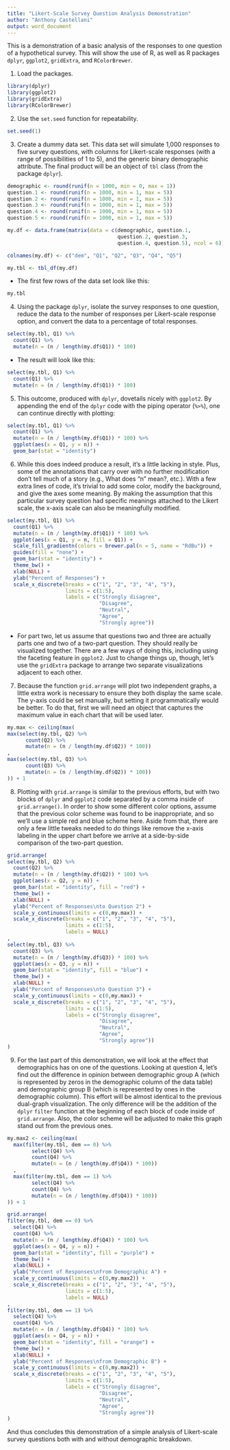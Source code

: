 ---
title: "Likert-Scale Survey Question Analysis Demonstration"
author: "Anthony Castellani"
output: word_document
---


This is a demonstration of a basic analysis of the responses to one question of a hypothetical survey. This will show the use of R, as well as R packages `dplyr`, `ggplot2`, `gridExtra`, and `RColorBrewer`.


1. Load the packages.
```{r, message=FALSE}
library(dplyr)
library(ggplot2)
library(gridExtra)
library(RColorBrewer)
```


2. Use the `set.seed` function for repeatability.
```{r, eval=FALSE}
set.seed(1)
```


3. Create a dummy data set. This data set will simulate 1,000 responses to five survey questions, with columns for Likert-scale responses (with a range of possibilities of 1 to 5), and the generic binary demographic attribute. The final product will be an object of `tbl` class (from the package `dplyr`).
```{r}
demographic <- round(runif(n = 1000, min = 0, max = 1))
question.1 <- round(runif(n = 1000, min = 1, max = 5))
question.2 <- round(runif(n = 1000, min = 1, max = 5))
question.3 <- round(runif(n = 1000, min = 1, max = 5))
question.4 <- round(runif(n = 1000, min = 1, max = 5))
question.5 <- round(runif(n = 1000, min = 1, max = 5))

my.df <- data.frame(matrix(data = c(demographic, question.1,
                                    question.2, question.3,
                                    question.4, question.5), ncol = 6))

colnames(my.df) <- c("dem", "Q1", "Q2", "Q3", "Q4", "Q5")

my.tbl <- tbl_df(my.df)
```


* The first few rows of the data set look like this:
```{r, echo=FALSE,  comment=""}
my.tbl
```


4. Using the package `dplyr`, isolate the survey responses to one question, reduce the data to the number of responses per Likert-scale response option, and convert the data to a percentage of total responses.
```{r, eval=FALSE}
select(my.tbl, Q1) %>%
  count(Q1) %>%
  mutate(n = (n / length(my.df$Q1)) * 100)
```


* The result will look like this:
```{r, echo=FALSE,  comment=""}
select(my.tbl, Q1) %>%
  count(Q1) %>%
  mutate(n = (n / length(my.df$Q1)) * 100)
```


5. This outcome, produced with `dplyr`, dovetails nicely with `ggplot2`. By appending the end of the `dplyr` code with the piping operator (`%>%`), one can continue directly with plotting:
```{r}
select(my.tbl, Q1) %>%
  count(Q1) %>%
  mutate(n = (n / length(my.df$Q1)) * 100) %>%
  ggplot(aes(x = Q1, y = n)) +
  geom_bar(stat = "identity")
```


6. While this does indeed produce a result, it’s a little lacking in style. Plus, some of the annotations that carry over with no further modification don’t tell much of a story (e.g., What does “n” mean?, etc.).  With a few extra lines of code, it’s trivial to add some color, modify the background, and give the axes some meaning. By making the assumption that this particular survey question had specific meanings attached to the Likert scale, the x-axis scale can also be meaningfully modified.
```{r}
select(my.tbl, Q1) %>%
  count(Q1) %>%
  mutate(n = (n / length(my.df$Q1)) * 100) %>%
  ggplot(aes(x = Q1, y = n, fill = Q1)) +
  scale_fill_gradientn(colors = brewer.pal(n = 5, name = "RdBu")) +
  guides(fill = "none") +
  geom_bar(stat = "identity") +
  theme_bw() +
  xlab(NULL) +
  ylab("Percent of Responses") +
  scale_x_discrete(breaks = c("1", "2", "3", "4", "5"),
                   limits = c(1:5),
                   labels = c("Strongly disagree",
                              "Disagree",
                              "Neutral",
                              "Agree",
                              "Strongly agree"))
```


* For part two, let us assume that questions two and three are actually parts one and two of a two-part question. They should really be visualized together. There are a few ways of doing this, including using the faceting feature in `ggplot2`. Just to change things up, though, let’s use the `gridExtra` package to arrange two separate visualizations adjacent to each other.


7. Because the function `grid.arrange` will plot two independent graphs, a little extra work is necessary to ensure they both display the same scale. The y-axis could be set manually, but setting it programmatically would be better. To do that, first we will need an object that captures the maximum value in each chart that will be used later.
```{r}
my.max <- ceiling(max(
max(select(my.tbl, Q2) %>%
      count(Q2) %>%
      mutate(n = (n / length(my.df$Q2)) * 100))
,
max(select(my.tbl, Q3) %>%
      count(Q3) %>%
      mutate(n = (n / length(my.df$Q2)) * 100))
)) + 1
```


8. Plotting with `grid.arrange` is similar to the previous efforts, but with two blocks of `dplyr` and `ggplot2` code separated by a comma inside of `grid.arrange()`. In order to show some different color options, assume that the previous color scheme was found to be inappropriate, and so we’ll use a simple red and blue scheme here. Aside from that, there are only a few little tweaks needed to do things like remove the x-axis labeling in the upper chart before we arrive at a side-by-side comparison of the two-part question.
```{r}
grid.arrange(
select(my.tbl, Q2) %>%
  count(Q2) %>%
  mutate(n = (n / length(my.df$Q2)) * 100) %>%
  ggplot(aes(x = Q2, y = n)) +
  geom_bar(stat = "identity", fill = "red") +
  theme_bw() +
  xlab(NULL) +
  ylab("Percent of Responses\nto Question 2") +
  scale_y_continuous(limits = c(0,my.max)) +
  scale_x_discrete(breaks = c("1", "2", "3", "4", "5"),
                   limits = c(1:5),
                   labels = NULL)
,
select(my.tbl, Q3) %>%
  count(Q3) %>%
  mutate(n = (n / length(my.df$Q3)) * 100) %>%
  ggplot(aes(x = Q3, y = n)) +
  geom_bar(stat = "identity", fill = "blue") +
  theme_bw() +
  xlab(NULL) +
  ylab("Percent of Responses\nto Question 3") +
  scale_y_continuous(limits = c(0,my.max)) +
  scale_x_discrete(breaks = c("1", "2", "3", "4", "5"),
                   limits = c(1:5),
                   labels = c("Strongly disagree",
                              "Disagree",
                              "Neutral",
                              "Agree",
                              "Strongly agree"))
)
```


9. For the last part of this demonstration, we will look at the effect that demographics has on one of the questions. Looking at question 4, let’s find out the difference in opinion between demographic group A (which is represented by zeros in the demographic column of the data table) and demographic group B (which is represented by ones in the demographic column). This effort will be almost identical to the previous dual-graph visualization. The only difference will be the addition of the `dplyr` `filter` function at the beginning of each block of code inside of `grid.arrange`. Also, the color scheme will be adjusted to make this graph stand out from the previous ones.
```{r}
my.max2 <- ceiling(max(
  max(filter(my.tbl, dem == 0) %>%
        select(Q4) %>%
        count(Q4) %>%
        mutate(n = (n / length(my.df$Q4)) * 100))
  ,
  max(filter(my.tbl, dem == 1) %>%
        select(Q4) %>%
        count(Q4) %>%
        mutate(n = (n / length(my.df$Q4)) * 100))
)) + 1

grid.arrange(
filter(my.tbl, dem == 0) %>%
  select(Q4) %>%
  count(Q4) %>%
  mutate(n = (n / length(my.df$Q4)) * 100) %>%
  ggplot(aes(x = Q4, y = n)) +
  geom_bar(stat = "identity", fill = "purple") +
  theme_bw() +
  xlab(NULL) +
  ylab("Percent of Responses\nfrom Demographic A") +
  scale_y_continuous(limits = c(0,my.max2)) +
  scale_x_discrete(breaks = c("1", "2", "3", "4", "5"),
                   limits = c(1:5),
                   labels = NULL)
,
filter(my.tbl, dem == 1) %>%
  select(Q4) %>%
  count(Q4) %>%
  mutate(n = (n / length(my.df$Q4)) * 100) %>%
  ggplot(aes(x = Q4, y = n)) +
  geom_bar(stat = "identity", fill = "orange") +
  theme_bw() +
  xlab(NULL) +
  ylab("Percent of Responses\nfrom Demographic B") +
  scale_y_continuous(limits = c(0,my.max2)) +
  scale_x_discrete(breaks = c("1", "2", "3", "4", "5"),
                   limits = c(1:5),
                   labels = c("Strongly disagree",
                              "Disagree",
                              "Neutral",
                              "Agree",
                              "Strongly agree"))
)
```


And thus concludes this demonstration of a simple analysis of Likert-scale survey questions both with and without demographic breakdown.